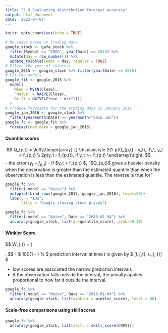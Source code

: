 ```yaml
---
title: "5.9 Evaluating distribution forecast accuracy"
output: html_document
date: '2022-04-07'
---
```



```r
knitr::opts_chunk$set(echo = TRUE)
```


```r
# Re-index based on trading days
google_stock <- gafa_stock %>%
  filter(Symbol == "GOOG", year(Date) >= 2015) %>%
  mutate(day = row_number()) %>%
  update_tsibble(index = day, regular = TRUE)
# Filter the year of interest
google_2015 <- google_stock %>% filter(year(Date) == 2015)
# Fit the models
google_fit <- google_2015 %>%
  model(
    Mean = MEAN(Close),
    `Naïve` = NAIVE(Close),
    Drift = NAIVE(Close ~ drift())
  )
# Produce forecasts for the trading days in January 2016
google_jan_2016 <- google_stock %>%
  filter(yearmonth(Date) == yearmonth("2016 Jan"))
google_fc <- google_fit %>%
  forecast(new_data = google_jan_2016)
```


#### Quantile scores

$$
Q_{p,t} = \left\{\begin{array} {}
\displaystyle 2(1-p)(f_{p,t} - y_t), if\,\, y_t < f_{p,t} \\
2p(y_t - f_{p,t}), if y_t >= f_{p,t}
\end{array}\right.
$$
- the error $(y_t - f_{p,t})$
- If $y_t > f_{p,t} $, "$Q_{p,t}$ gives a heavier penalty when the observation is greater than the estimated quantile than when the observation is less than the estimated quantile. The reverse is true for"  


```r
google_fc %>%
  filter(.model == "Naïve") %>%
  autoplot(bind_rows(google_2015, google_jan_2016), level=80)+
  labs(y = "$US",
       title = "Google closing stock prices")
```


```r
google_fc %>%
  filter(.model == "Naïve", Date == "2016-01-04") %>%
  accuracy(google_stock, list(qs=quantile_score), probs=0.10)
```
#### Winkler Score

$$
W_{\alpha,t} = \left\{\begin{array}{}
\displaystyle 
(u_{\alpha,t} - l_{\alpha, t}) + \frac{2}{\alpha}(l_{\alpha,t} - y_t) \;\;\;\;\; if \;\; y_t < l_{\alpha,t} \\

(u_{\alpha,t} - l_{\alpha, t}) 
\;\;\;\;\;\;\;\;\;\;\;\;\;\;\;\; if \;\; y_t \leq l_{\alpha,t} \leq u_{\alpha,t}\\

(u_{\alpha,t} - l_{\alpha, t}) + \frac{2}{\alpha}(y_t - u_{\alpha,t}) \;\;\;\;\; if \;\; y_t < l_{\alpha,t}


\end{array}\right.
$$
- $ 100(1 - \alpha) \% $ prediction interval at time $t$ is given by $ [l_{\alpha,t}, u_{\alpha, t}] $ 

- low scores are associated the narrow prediction intervals
- if the observation falls outside the interval, the penalty applies proportional to how far it outside the interval.


```r
google_fc %>%
  filter(.model == "Naïve", Date == "2016-01-04") %>%
  accuracy(google_stock, list(winkler = winkler_score), level = 80)
```

#### Scale-free comparisons using skill scores

```r
google_fc %>%
  accuracy(google_stock, list(skill = skill_score(CRPS)))

```

